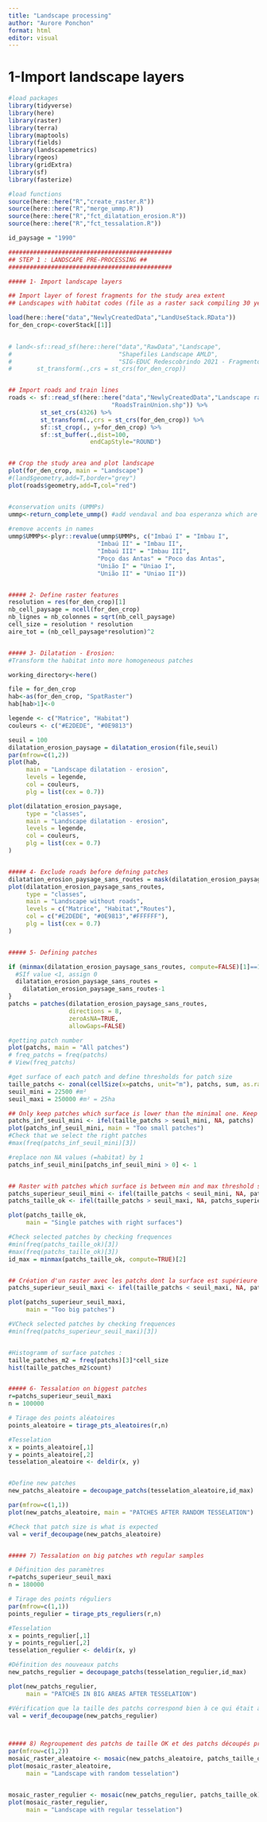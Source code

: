 ```yaml
---
title: "Landscape processing"
author: "Aurore Ponchon"
format: html
editor: visual
---
```


# 1-Import landscape layers

```r
#load packages
library(tidyverse)
library(here)
library(raster)
library(terra)
library(maptools)
library(fields)
library(landscapemetrics)
library(rgeos) 
library(gridExtra)
library(sf)
library(fasterize)

#load functions
source(here::here("R","create_raster.R"))
source(here::here("R","merge_ummp.R"))
source(here::here("R","fct_dilatation_erosion.R"))
source(here::here("R","fct_tessalation.R"))

id_paysage = "1990"

##############################################
## STEP 1 : LANDSCAPE PRE-PROCESSING ##
##############################################

##### 1- Import landscape layers

## Import layer of forest fragments for the study area extent
## Landscapes with habitat codes (file as a raster sack compiling 30 years)

load(here::here("data","NewlyCreatedData","LandUseStack.RData"))
for_den_crop<-coverStack[[1]] 
  

# land<-sf::read_sf(here::here("data","RawData","Landscape",
#                              "Shapefiles Landscape AMLD",
#                              "SIG-EDUC Redescobrindo 2021 - Fragmentos de Vegetação.shp")) %>% 
#       st_transform(.,crs = st_crs(for_den_crop))


## Import roads and train lines
roads <- sf::read_sf(here::here("data","NewlyCreatedData","Landscape raster","SHP", 
                             "RoadsTrainUnion.shp")) %>% 
         st_set_crs(4326) %>% 
         st_transform(.,crs = st_crs(for_den_crop)) %>% 
         sf::st_crop(., y=for_den_crop) %>% 
         sf::st_buffer(.,dist=100,
                       endCapStyle="ROUND")


## Crop the study area and plot landscape
plot(for_den_crop, main = "Landscape")
#(land$geometry,add=T,border="grey")
plot(roads$geometry,add=T,col="red")


#conservation units (UMMPs)
ummp<-return_complete_ummp() #add vendaval and boa esperanza which are missing in shapefile
  
#remove accents in names
ummp$UMMPs<-plyr::revalue(ummp$UMMPs, c("Imbaú I" = "Imbau I",
                         "Imbaú II" = "Imbau II",
                         "Imbaú III" = "Imbau III",
                         "Poço das Antas" = "Poco das Antas",
                         "União I" = "Uniao I",
                         "União II" = "Uniao II"))


##### 2- Define raster features
resolution = res(for_den_crop)[1]
nb_cell_paysage = ncell(for_den_crop)
nb_lignes = nb_colonnes = sqrt(nb_cell_paysage)
cell_size = resolution * resolution
aire_tot = (nb_cell_paysage*resolution)^2


##### 3- Dilatation - Erosion: 
#Transform the habitat into more homogeneous patches

working_directory<-here()

file = for_den_crop
hab<-as(for_den_crop, "SpatRaster")
hab[hab>1]<-0

legende <- c("Matrice", "Habitat")
couleurs <- c("#E2DEDE", "#0E9813")

seuil = 100
dilatation_erosion_paysage = dilatation_erosion(file,seuil)
par(mfrow=c(1,2))
plot(hab, 
     main = "Landscape dilatation - erosion",
     levels = legende,
     col = couleurs, 
     plg = list(cex = 0.7))

plot(dilatation_erosion_paysage, 
     type = "classes", 
     main = "Landscape dilatation - erosion",
     levels = legende,
     col = couleurs, 
     plg = list(cex = 0.7)
)


##### 4- Exclude roads before defning patches
dilatation_erosion_paysage_sans_routes = mask(dilatation_erosion_paysage,roads, inverse=TRUE)
plot(dilatation_erosion_paysage_sans_routes, 
     type = "classes", 
     main = "Landscape without roads",
     levels = c("Matrice", "Habitat","Routes"),
     col = c("#E2DEDE", "#0E9813","#FFFFFF"), 
     plg = list(cex = 0.7)
)


##### 5- Defining patches

if (minmax(dilatation_erosion_paysage_sans_routes, compute=FALSE)[1]==1) { 
  #SIf value <1, assign 0
  dilatation_erosion_paysage_sans_routes = 
    dilatation_erosion_paysage_sans_routes-1
}
patchs = patches(dilatation_erosion_paysage_sans_routes,
                 directions = 8, 
                 zeroAsNA=TRUE, 
                 allowGaps=FALSE)

#getting patch number
plot(patchs, main = "All patches")
# freq_patchs = freq(patchs)
# View(freq_patchs)

#get surface of each patch and define thresholds for patch size
taille_patchs <- zonal(cellSize(x=patchs, unit="m"), patchs, sum, as.raster=TRUE)
seuil_mini = 22500 #m²
seuil_maxi = 250000 #m² = 25ha

## Only keep patches which surface is lower than the minimal one. Keep object for the cost layer
patchs_inf_seuil_mini <- ifel(taille_patchs > seuil_mini, NA, patchs)
plot(patchs_inf_seuil_mini, main = "Too small patches")
#Check that we select the right patches
#max(freq(patchs_inf_seuil_mini)[3])

#replace non NA values (=habitat) by 1 
patchs_inf_seuil_mini[patchs_inf_seuil_mini > 0] <- 1


## Raster with patches which surface is between min and max threshold surfaces 
patchs_superieur_seuil_mini <- ifel(taille_patchs < seuil_mini, NA, patchs)
patchs_taille_ok <- ifel(taille_patchs > seuil_maxi, NA, patchs_superieur_seuil_mini)

plot(patchs_taille_ok, 
     main = "Single patches with right surfaces")

#Check selected patches by checking frequences
#min(freq(patchs_taille_ok)[3])
#max(freq(patchs_taille_ok)[3])
id_max = minmax(patchs_taille_ok, compute=TRUE)[2]


## Création d'un raster avec les patchs dont la surface est supérieure au max --> tessalation
patchs_superieur_seuil_maxi <- ifel(taille_patchs < seuil_maxi, NA, patchs)

plot(patchs_superieur_seuil_maxi, 
     main = "Too big patches")

#VCheck selected patches by checking frequences
#min(freq(patchs_superieur_seuil_maxi)[3])


#Histogramm of surface patches : 
taille_patches_m2 = freq(patchs)[3]*cell_size
hist(taille_patches_m2$count)


##### 6- Tessalation on biggest patches
r=patchs_superieur_seuil_maxi
n = 100000

# Tirage des points aléatoires
points_aleatoire = tirage_pts_aleatoires(r,n)

#Tesselation
x = points_aleatoire[,1]
y = points_aleatoire[,2]
tesselation_aleatoire <- deldir(x, y)


#Define new patches
new_patchs_aleatoire = decoupage_patchs(tesselation_aleatoire,id_max)

par(mfrow=c(1,1))
plot(new_patchs_aleatoire, main = "PATCHES AFTER RANDOM TESSELATION")

#Check that patch size is what is expected 
val = verif_decoupage(new_patchs_aleatoire)


##### 7) Tessalation on big patches wth regular samples

# Définition des paramètres
r=patchs_superieur_seuil_maxi
n = 180000

# Tirage des points réguliers
par(mfrow=c(1,1))
points_regulier = tirage_pts_reguliers(r,n)

#Tesselation
x = points_regulier[,1]
y = points_regulier[,2]
tesselation_regulier <- deldir(x, y)

#Définition des nouveaux patchs
new_patchs_regulier = decoupage_patchs(tesselation_regulier,id_max)

plot(new_patchs_regulier, 
     main = "PATCHES IN BIG AREAS AFTER TESSELATION")

#Vérification que la taille des patchs correspond bien à ce qui était attendu
val = verif_decoupage(new_patchs_regulier)



##### 8) Regroupement des patchs de taille OK et des patchs découpés précédement
par(mfrow=c(1,2))
mosaic_raster_aleatoire <- mosaic(new_patchs_aleatoire, patchs_taille_ok)
plot(mosaic_raster_aleatoire, 
     main = "Landscape with random tesselation")


mosaic_raster_regulier <- mosaic(new_patchs_regulier, patchs_taille_ok)
plot(mosaic_raster_regulier, 
     main = "Landscape with regular tesselation")

```

# 
